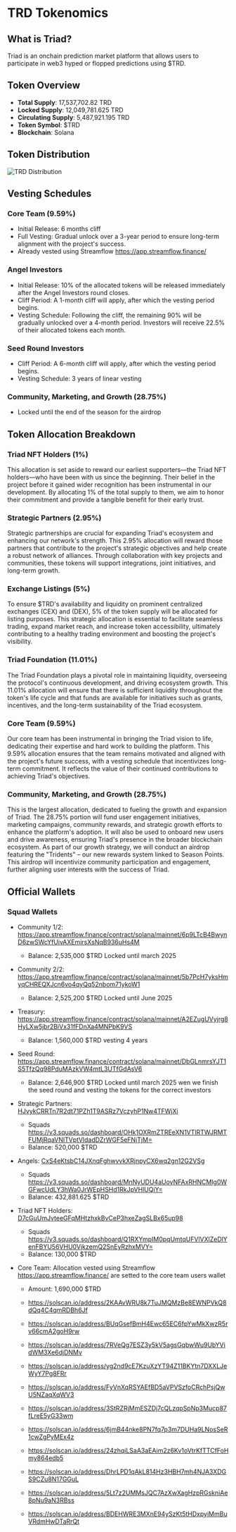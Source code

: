 
# TRD Tokenomics

## What is Triad?

Triad is an onchain prediction market platform that allows users to participate in web3 hyped or flopped predictions using $TRD.

## Token Overview

- **Total Supply**: 17,537,702.82 TRD
- **Locked Supply**: 12,049,781.625 TRD
- **Circulating Supply**: 5,487,921.195 TRD
- **Token Symbol**: $TRD
- **Blockchain**: Solana

## Token Distribution

![TRD Distribution](/images/trd-tokenomics.png)

## Vesting Schedules

### Core Team (9.59%)

- Initial Release: 6 months cliff
- Full Vesting: Gradual unlock over a 3-year period to ensure long-term alignment with the project's success.
- Already vested using Streamflow https://app.streamflow.finance/

### Angel Investors

- Initial Release: 10% of the allocated tokens will be released immediately after the Angel Investors round closes.
- Cliff Period: A 1-month cliff will apply, after which the vesting period begins.
- Vesting Schedule: Following the cliff, the remaining 90% will be gradually unlocked over a 4-month period. Investors will receive 22.5% of their allocated tokens each month.

### Seed Round Investors

- Cliff Period: A 6-month cliff will apply, after which the vesting period begins.
- Vesting Schedule: 3 years of linear vesting

### Community, Marketing, and Growth (28.75%)

- Locked until the end of the season for the airdrop

## Token Allocation Breakdown

### Triad NFT Holders (1%)

This allocation is set aside to reward our earliest supporters—the Triad NFT holders—who have been with us since the beginning. Their belief in the project before it gained wider recognition has been instrumental in our development. By allocating 1% of the total supply to them, we aim to honor their commitment and provide a tangible benefit for their early trust.

### Strategic Partners (2.95%)

Strategic partnerships are crucial for expanding Triad's ecosystem and enhancing our network's strength. This 2.95% allocation will reward those partners that contribute to the project's strategic objectives and help create a robust network of alliances. Through collaboration with key projects and communities, these tokens will support integrations, joint initiatives, and long-term growth.

### Exchange Listings (5%)

To ensure $TRD's availability and liquidity on prominent centralized exchanges (CEX) and (DEX), 5% of the token supply will be allocated for listing purposes. This strategic allocation is essential to facilitate seamless trading, expand market reach, and increase token accessibility, ultimately contributing to a healthy trading environment and boosting the project's visibility.

### Triad Foundation (11.01%)

The Triad Foundation plays a pivotal role in maintaining liquidity, overseeing the protocol's continuous development, and driving ecosystem growth. This 11.01% allocation will ensure that there is sufficient liquidity throughout the token's life cycle and that funds are available for initiatives such as grants, incentives, and the long-term sustainability of the Triad ecosystem.

### Core Team (9.59%)

Our core team has been instrumental in bringing the Triad vision to life, dedicating their expertise and hard work to building the platform. This 9.59% allocation ensures that the team remains motivated and aligned with the project's future success, with a vesting schedule that incentivizes long-term commitment. It reflects the value of their continued contributions to achieving Triad's objectives.

### Community, Marketing, and Growth (28.75%)

This is the largest allocation, dedicated to fueling the growth and expansion of Triad. The 28.75% portion will fund user engagement initiatives, marketing campaigns, community rewards, and strategic growth efforts to enhance the platform's adoption. It will also be used to onboard new users and drive awareness, ensuring Triad's presence in the broader blockchain ecosystem. As part of our growth strategy, we will conduct an airdrop featuring the "Tridents" – our new rewards system linked to Season Points. This airdrop will incentivize community participation and engagement, further aligning user interests with the success of Triad.

## Official Wallets

### Squad Wallets

- Community 1/2: https://app.streamflow.finance/contract/solana/mainnet/6p9LTcB4BwynD6zwSWcYfUivAXEmirsXsNqB936uHs4M

  - Balance: 2,535,000 $TRD Locked until march 2025

- Community 2/2: https://app.streamflow.finance/contract/solana/mainnet/5b7PcH7yksHmyqCHREQXJcn6vo4qyQq52nbom71ykoW1

  - Balance: 2,525,200 $TRD Locked until June 2025

- Treasury: https://app.streamflow.finance/contract/solana/mainnet/A2EZugUVyjrg8HyLXw5jbr2BiVx31fFDnXa4MNPbK9VS

  - Balance: 1,560,000 $TRD vesting 4 years

- Seed Round: https://app.streamflow.finance/contract/solana/mainnet/DbGLnmrsYJT1S5TfzQq98PduMAzkVW4mtL3UTfGdAsV6

  - Balance: 2,646,900 $TRD Locked until march 2025 wen we finish the seed round and vesting the tokens for the correct investors

- Strategic Partners: [HJvykCRRTn7R2dt71PZh1T9ASRz7VczyhP1Nw4TFWjXi](https://solscan.io/address/HJvykCRRTn7R2dt71PZh1T9ASRz7VczyhP1Nw4TFWjXi)

  - Squads https://v3.squads.so/dashboard/OHk1OXRmZTREeXN1VTlRTWJRMTFUMjRqaVNlTVptVldadDZrWGF5eFNjTjM=
  - Balance: 520,000 $TRD

- Angels: [CxS4eKtsbC14JXnqFghwvvkXRjnpyCX6wq2gn12G2VSg](https://solscan.io/address/CxS4eKtsbC14JXnqFghwvvkXRjnpyCX6wq2gn12G2VSg)

  - Squads https://v3.squads.so/dashboard/MnNyUDU4aUoyNFAxRHNCMlg0WGFwcUdLY3hWa0JrWEpHSHd1RkJpVHlUQjY=
  - Balance: 432,881.625 $TRD

- Triad NFT Holders: [D7cGuUmJvteeGFqMHtzhxkBvCeP3hxeZagSLBx65up98](https://solscan.io/address/D7cGuUmJvteeGFqMHtzhxkBvCeP3hxeZagSLBx65up98)

  - Squads https://v3.squads.so/dashboard/Q1RXYmpIM0pqUmtqUFVlVXlZeDlYenFBYU56VHU0VjkzemQ2SnEyRzhxMVY=
  - Balance: 130,000 $TRD

- Core Team: Allocation vested using Streamflow https://app.streamflow.finance/ are setted to the core team users wallet

  - Amount: 1,690,000 $TRD

  - https://solscan.io/address/2KAAvWRU8k7TuJMQMzBe8EWNPVkQ8dQq4C4qmRDBh6Jf

  - https://solscan.io/address/BUqGsefBmH4Ewc65EC6fpYwMkXwzR5rv66cmA2goH9rw

  - https://solscan.io/address/7RVeQg7ESZ3y5kV5agsGqbwWu9UbYVidWM3Xe6djDNMv

  - https://solscan.io/address/yg2nd9cE7KzuXzYT94Z11BKYtn7DXXLJeWyY7Pg8FRr

  - https://solscan.io/address/FyVnXqRSYAEfBD5aVPVSzfoCRchPsjQwU5NZaqXqWV3

  - https://solscan.io/address/3StRZRjMmESZDj7cQLzqpSpNp3Mucp87fLreE5yG33wm

  - https://solscan.io/address/6jmB44nke8PN7fq7p3m7DUHa9LNosSeR1cwZgPyMEx4z

  - https://solscan.io/address/24zhqiLSaA3aEAim2z6Kv1oVtrKfTTCfFoHmy864edb5

  - https://solscan.io/address/DhrLPD1qAkL814Hz3HBH7mh4NJA3XDGS9CZu8N17GGuL

  - https://solscan.io/address/5Lt7z2UMMsJQC7AzXwXagHzpRGskniAe8pNu9aN3RBss

  - https://solscan.io/address/BDEHWRE3MXnE94ySzKt5tHDxpyiMmBuVRdmHwDTaRrQt

